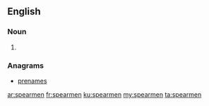 ==English==

===Noun===
{{head|en}}

# {{plural of|spearman}}

===Anagrams===
* [[prenames#English|prenames]]

[[ar:spearmen]]
[[fr:spearmen]]
[[ku:spearmen]]
[[my:spearmen]]
[[ta:spearmen]]